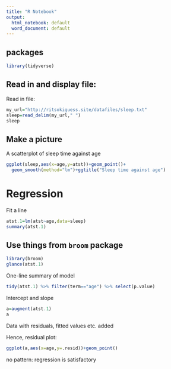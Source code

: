 ```yaml
---
title: "R Notebook"
output:
  html_notebook: default
  word_document: default
---
```


## packages

```r
library(tidyverse)
```

## Read in and display file:

Read in file:

```r
my_url="http://ritsokiguess.site/datafiles/sleep.txt"
sleep=read_delim(my_url," ")
sleep
```

## Make a picture

A scatterplot of sleep time against age

```r
ggplot(sleep,aes(x=age,y=atst))+geom_point()+
  geom_smooth(method="lm")+ggtitle("Sleep time against age")
```

# Regression

Fit a line

```r
atst.1=lm(atst~age,data=sleep)
summary(atst.1)
```

## Use things from `broom` package

```r
library(broom)
glance(atst.1)
```

One-line summary of model

```r
tidy(atst.1) %>% filter(term=="age") %>% select(p.value)
```

Intercept and slope

```r
a=augment(atst.1)
a
```

Data with residuals, fitted values etc. added

Hence, residual plot:

```r
ggplot(a,aes(x=age,y=.resid))+geom_point()
```

no pattern: regression is satisfactory
